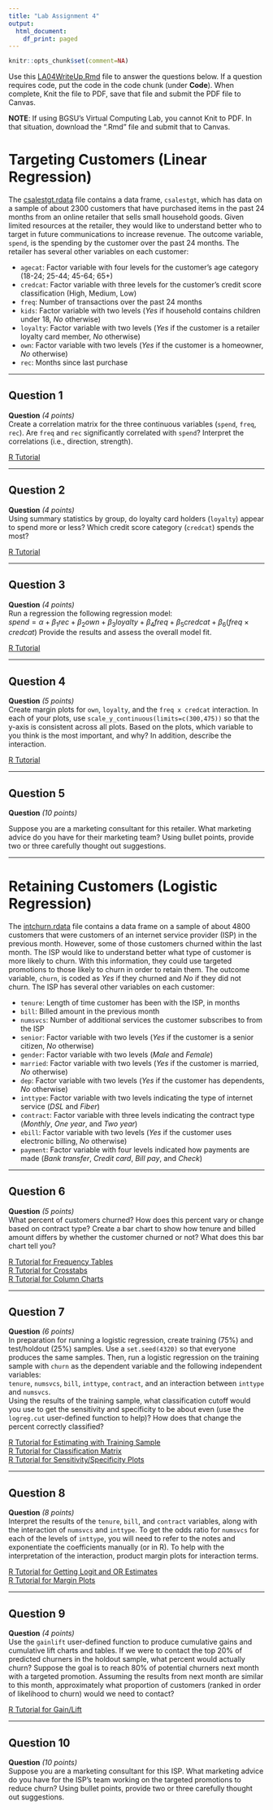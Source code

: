 ```yaml
---
title: "Lab Assignment 4"
output:
  html_document:
    df_print: paged
---
```

```r
knitr::opts_chunk$set(comment=NA)
```

Use this [LA04WriteUp.Rmd](./LA04WriteUp.Rmd) file to answer the questions below.  If a question requires code, put the code in the code chunk (under **Code**). When complete, Knit the file to PDF, save that file and submit the PDF file to Canvas.  

**NOTE**: If using BGSU's Virtual Computing Lab, you cannot Knit to PDF.  In that situation, download the ".Rmd" file and submit that to Canvas.

# Targeting Customers (Linear Regression)

The [csalestgt.rdata](./csalestgt.rdata) file contains a data frame, `csalestgt`, which has data on a sample of about $2300$ customers that have purchased items in the past $24$ months from an online retailer that sells small household goods.  Given limited resources at the retailer, they would like to understand better who to target in future communications to increase revenue.  The outcome variable, `spend`, is the spending by the customer over the past $24$ months. The retailer has several other variables on each customer:

* `agecat`: Factor variable with four levels for the customer's age category (18-24; 25-44; 45-64; 65+)
* `credcat`: Factor variable with three levels for the customer's credit score classification (High, Medium, Low)
* `freq`: Number of transactions over the past $24$ months
* `kids`: Factor variable with two levels (*Yes* if household contains children under 18, *No* otherwise)
* `loyalty`: Factor variable with two levels (*Yes* if the customer is a retailer loyalty card member, *No* otherwise)
* `own`: Factor variable with two levels (*Yes* if the customer is a homeowner, *No* otherwise)
* `rec`: Months since last purchase

---

## Question 1

**Question** *(4 points)*  
Create a correlation matrix for the three continuous variables (`spend`, `freq`, `rec`). Are `freq` and `rec` significantly correlated with `spend`?  Interpret the correlations (i.e., direction, strength).

[R Tutorial](https://jdmeyer73.github.io/MKT4320RTut/examining-and-summarizing-data.html#correlation){target="_blank" rel="noopener"}

---

## Question 2

**Question** *(4 points)*  
Using summary statistics by group, do loyalty card holders (`loyalty`) appear to spend more or less? Which credit score category (`credcat`) spends the most?

[R Tutorial](https://jdmeyer73.github.io/MKT4320RTut/examining-and-summarizing-data.html#measures-of-centrality-and-dispersion){target="_blank" rel="noopener"}

---

## Question 3

**Question** *(4 points)*  
Run a regression the following regression model:  
$spend=\alpha+\beta_1rec+\beta_2own+\beta_3loyalty+\beta_4freq+\beta_5credcat+\beta_6(freq\times credcat)$
Provide the results and assess the overall model fit.

[R Tutorial](https://jdmeyer73.github.io/MKT4320RTut/linear-regression.html#the-lm-function){target="_blank" rel="noopener"}

---

## Question 4

**Question** *(5 points)*  
Create margin plots for `own`, `loyalty`, and the `freq x credcat` interaction. In each of your plots, use `scale_y_continuous(limits=c(300,475))` so that the y-axis is consistent across all plots. Based on the plots, which variable to you think is the most important, and why? In addition, describe  the interaction.

[R Tutorial](https://jdmeyer73.github.io/MKT4320RTut/linear-regression.html#linregmarginplots){target="_blank" rel="noopener"}

---

## Question 5

**Question** *(10 points)*

Suppose you are a marketing consultant for this retailer. What marketing advice do you have for their marketing team?  Using bullet points, provide two or three carefully thought out suggestions.

---

# Retaining Customers (Logistic Regression)

The [intchurn.rdata](./intchurn.rdata) file contains a data frame on a sample of about $4800$ customers that were customers of an internet service provider (ISP) in the previous month.  However, some of those customers churned within the last month.  The ISP would like to understand better what type of customer is more likely to churn.  With this information, they could use targeted promotions to those likely to churn in order to retain them.  The outcome variable, `churn`, is coded as *Yes* if they churned and *No* if they did not churn. The ISP has several other variables on each customer:

* `tenure`: Length of time customer has been with the ISP, in months
* `bill`: Billed amount in the previous month
* `numsvcs`: Number of additional services the customer subscribes to from the ISP
* `senior`: Factor variable with two levels (*Yes* if the customer is a senior citizen, *No* otherwise)
* `gender`: Factor variable with two levels (*Male* and *Female*)
* `married`: Factor variable with two levels (*Yes* if the customer is married, *No* otherwise)
* `dep`: Factor variable with two levels (*Yes* if the customer has dependents, *No* otherwise)
* `inttype`: Factor variable with two levels indicating the type of internet service (*DSL* and *Fiber*)
* `contract`: Factor variable with three levels indicating the contract type (*Monthly*, *One year*, and *Two year*)
* `ebill`: Factor variable with two levels (*Yes* if the customer uses electronic billing, *No* otherwise)
* `payment`: Factor variable with four levels indicated how payments are made (*Bank transfer*, *Credit card*, *Bill pay*, and *Check*)

---

## Question 6

**Question** *(5 points)*  
What percent of customers churned?  How does this percent vary or change based on contract type?  Create a bar chart to show how tenure and billed amount differs by whether the customer churned or not?  What does this bar chart tell you?

[R Tutorial for Frequency Tables](https://jdmeyer73.github.io/MKT4320RTut/examining-and-summarizing-data.html#frequency-table){target="_blank" rel="noopener"}  
[R Tutorial for Crosstabs](https://jdmeyer73.github.io/MKT4320RTut/examining-and-summarizing-data.html#crosstabs){target="_blank" rel="noopener"}  
[R Tutorial for Column Charts](https://jdmeyer73.github.io/MKT4320RTut/examining-and-summarizing-data.html#column-charts){target="_blank" rel="noopener"}

---

## Question 7

**Question** *(6 points)*  
In preparation for running a logistic regression, create training ($75\%$) and test/holdout ($25\%$) samples. Use a `set.seed(4320)` so that everyone produces the same samples. Then, run a logistic regression on the training sample with `churn` as the dependent variable and the following independent variables:  
`tenure`, `numsvcs`, `bill`, `inttype`, `contract`, and an interaction between `inttype` and `numsvcs`.  
Using the results of the training sample, what classification cutoff would you use to get the sensitivity and specificity to be about even (use the `logreg.cut` user-defined function to help)? How does that change the percent correctly classified?

[R Tutorial for Estimating with Training   Sample](https://jdmeyer73.github.io/MKT4320RTut/logistic-regression-binary.html#estimate-with-training-sample-only){target="_blank" rel="noopener"}  
[R Tutorial for Classification   Matrix](https://jdmeyer73.github.io/MKT4320RTut/logistic-regression-binary.html#classification-matrix){target="_blank" rel="noopener"}  
[R Tutorial for Sensitivity/Specificity Plots](https://jdmeyer73.github.io/MKT4320RTut/logistic-regression-binary.html#sensitivityspecificity-plot){target="_blank" rel="noopener"}

---

## Question 8

**Question** *(8 points)*  
Interpret the results of the `tenure`, `bill`, and `contract` variables, along with the interaction of `numsvcs` and `inttype`. To get the odds ratio for `numsvcs` for each of the levels of `inttype`, you will need to refer to the notes and exponentiate the coefficients manually (or in R). To help with the interpretation of the interaction, product margin plots for interaction terms.

[R Tutorial for Getting Logit and OR Estimates](https://jdmeyer73.github.io/MKT4320RTut/logistic-regression-binary.html#run-model-with-only-training-sample){target="_blank" rel="noopener"}  
[R Tutorial for Margin Plots](https://jdmeyer73.github.io/MKT4320RTut/logistic-regression-binary.html#margin-plots){target="_blank" rel="noopener"}

---

## Question 9

**Question** *(4 points)*  
Use the `gainlift` user-defined function to produce cumulative gains and cumulative lift charts and tables. If we were to contact the top 20% of predicted churners in the holdout sample, what percent would actually churn? Suppose the goal is to reach 80% of potential churners next month with a targeted promotion. Assuming the results from next month are similar to this month, approximately what proportion of customers (ranked in order of likelihood to churn) would we need to contact?

[R Tutorial for Gain/Lift](https://jdmeyer73.github.io/MKT4320RTut/logistic-regression-binary.html#gainlift-charts-and-tables){target="_blank" rel="noopener"}

---

## Question 10

**Question** *(10 points)*  
Suppose you are a marketing consultant for this ISP.  What marketing advice do you have for the ISP’s team working on the targeted promotions to reduce churn? Using bullet points, provide two or three carefully thought out suggestions.